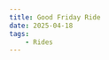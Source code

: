 ```yaml
---
title: Good Friday Ride
date: 2025-04-18
tags:
    - Rides
---
```




<Ride 
    instagramUrl="https://www.instagram.com/p/DIcpGQXoNBN/" 
    routeUrl="https://www.strava.com/routes/3347014886538342448"
/>
